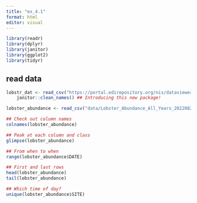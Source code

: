 ```yaml
---
title: "ex_4.1"
format: html
editor: visual
---
```


```r
library(readr)
library(dplyr)
library(janitor)
library(ggplot2)
library(tidyr)
```


## read data

```r
lobstr_dat <- read_csv("https://portal.edirepository.org/nis/dataviewer?packageid=knb-lter-sbc.77.8&entityid=f32823fba432f58f66c06b589b7efac6") %>% 
    janitor::clean_names() ## Introducing this new package!

```

```r
lobster_abundance <- read_csv("data/Lobster_Abundance_All_Years_20220829.csv")
```
```r
## Check out column names
colnames(lobster_abundance)

## Peak at each column and class
glimpse(lobster_abundance)

## From when to when
range(lobster_abundance$DATE)

## First and last rows
head(lobster_abundance)
tail(lobster_abundance)

## Which time of day?
unique(lobster_abundance$SITE)
```

